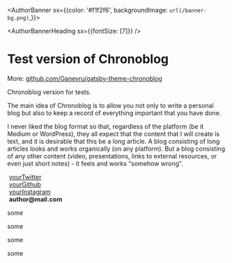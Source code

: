 <AuthorBanner sx={{color: '#f1f2f6', backgroundImage: `url(/banner-bg.png)`,}}>
  <AuthorBannerAvatar />
      <div>
        <AuthorBannerHeading sx={{fontSize: [7]}} />
        <AuthorBannerDescription />
        <SocialLinks fontSize="30px" />
      </div>
</AuthorBanner>

# Test version of Chronoblog

More: [github.com/Ganevru/gatsby-theme-chronoblog](https://github.com/Ganevru/gatsby-theme-chronoblog)

Chronoblog version for tests.

The main idea of ​​Chronoblog is to allow you not only to write a personal blog but also to keep a record of everything important that you have done.

I never liked the blog format so that, regardless of the platform (be it Medium or WordPress), they all expect that the content that I will create is text, and it is desirable that this be a long article. A blog consisting of long articles looks and works organically (on any platform). But a blog consisting of any other content (video, presentations, links to external resources, or even just short notes) - it feels and works "somehow wrong".

<p>
  <FontAwesomeIcon icon={['fab', 'twitter']} />
  &nbsp;<a href="https://twitter.com/twitter">yourTwitter</a>
  <br />
  <FontAwesomeIcon icon={['fab', 'github']} />
  &nbsp;<a href="https://github.com/github">yourGithub</a>
  <br />
  <FontAwesomeIcon icon={['fab', 'instagram']} />
  &nbsp;<a href="https://www.instagram.com/">yourInstagram</a>
  <br />
  <FontAwesomeIcon icon="at" />
  &nbsp;<b>author@mail.com</b>
</p>

some

<AuthorBanner></AuthorBanner>

some

<AuthorBanner></AuthorBanner>

some

<AuthorBanner>
  <AuthorBannerAvatar />
  <div>
    <AuthorBannerDescription />
  </div>
</AuthorBanner>

some

<FeedSearch />
<Tags />
<FeedItems />
